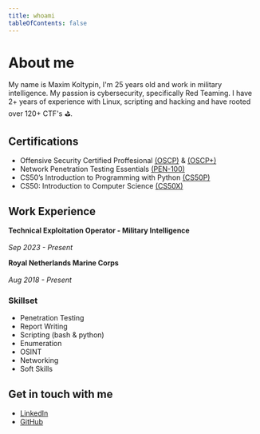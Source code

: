 ```yaml
---
title: whoami
tableOfContents: false
---
```


# About me

My name is Maxim Koltypin, I'm 25 years old and work in military intelligence. My passion is cybersecurity, specifically Red Teaming.
I have 2+ years of experience with Linux, scripting and hacking and have rooted over 120+ CTF's ⛳.

## Certifications

- Offensive Security Certified Proffesional [(OSCP)](https://credentials.offsec.com/bf00f5f5-04bb-410e-9694-3a16608eea5c#acc.KPawM84R) & [(OSCP+)](https://credentials.offsec.com/7df2784c-e2f3-4b17-89c6-53453e8f6386#acc.s46AZBj3)
- Network Penetration Testing Essentials [(PEN-100)](https://credentials.offsec.com/46f643da-caa6-440e-8b03-294b19228e6d#acc.iLmaNPRV)
- CS50’s Introduction to Programming with Python [(CS50P)](/assets/CS50P%20Certificate.png)
- CS50: Introduction to Computer Science [(CS50X)](/assets/CS50x%20Certificate.png)

## Work Experience

**Technical Exploitation Operator - Military Intelligence** <br></br> *Sep 2023 - Present*

**Royal Netherlands Marine Corps** <br></br> *Aug 2018 - Present*

### Skillset
- Penetration Testing
- Report Writing
- Scripting (bash & python)
- Enumeration
- OSINT
- Networking
- Soft Skills

## Get in touch with me
- [LinkedIn](https://www.linkedin.com/in/maxim-koltypin-05aa0028b/)
- [GitHub](https://github.com/MaxK9999)